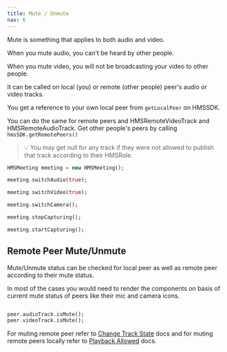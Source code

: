 ```yaml
---
title: Mute / Unmute
nav: 6
---
```


Mute is something that applies to both audio and video.

When you mute audio, you can't be heard by other people.

When you mute video, you will not be broadcasting your video to other people.

It can be called on local (you) or remote (other people) peer's audio or video tracks.

You get a reference to your own local peer from `getLocalPeer` on HMSSDK.

You can do the same for remote peers and HMSRemoteVideoTrack and HMSRemoteAudioTrack. Get other people's peers by calling `hmsSDK.getRemotePeers()`

> 💡 You may get null for any track if they were not allowed to publish that track according to their HMSRole.


```dart
HMSMeeting meeting = new HMSMeeting();

meeting.switchAudio(true);

meeting.switchVideo(true);

meeting.switchCamera();

meeting.stopCapturing();

meeting.startCapturing();
````


## Remote Peer Mute/Unmute

Mute/Unmute status can be checked for local peer as well as remote peer according to their mute status.

In most of the cases you would need to render the components on basis of current mute status of peers like their mic and camera icons.

```dart

peer.audioTrack.isMute();
peer.videoTrack.isMute();

```

For muting remote peer refer to [Change Track State](./change-track-state) docs and for muting remote peers locally refer to [Playback Allowed](./playback-allowed) docs.
